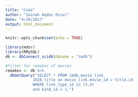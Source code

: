 ```yaml
---
title: "Code"
author: "Zainab Aqdas Rizvi"
date: "4/10/2017"
output: html_document
---
```


```r
knitr::opts_chunk$set(echo = TRUE)
```


```r
library(mdsr)
library(RMySQL)
db <- dbConnect_scidb(dbname = "imdb")
```


```r
#filter for remakes of movies
remakes <- db %>%
  dbGetQuery("SELECT * FROM imdb.movie_link
            JOIN title on movie_link.movie_id = title.id
            WHERE link_type_id in (3,4) 
            and kind_id = 1;")
```



